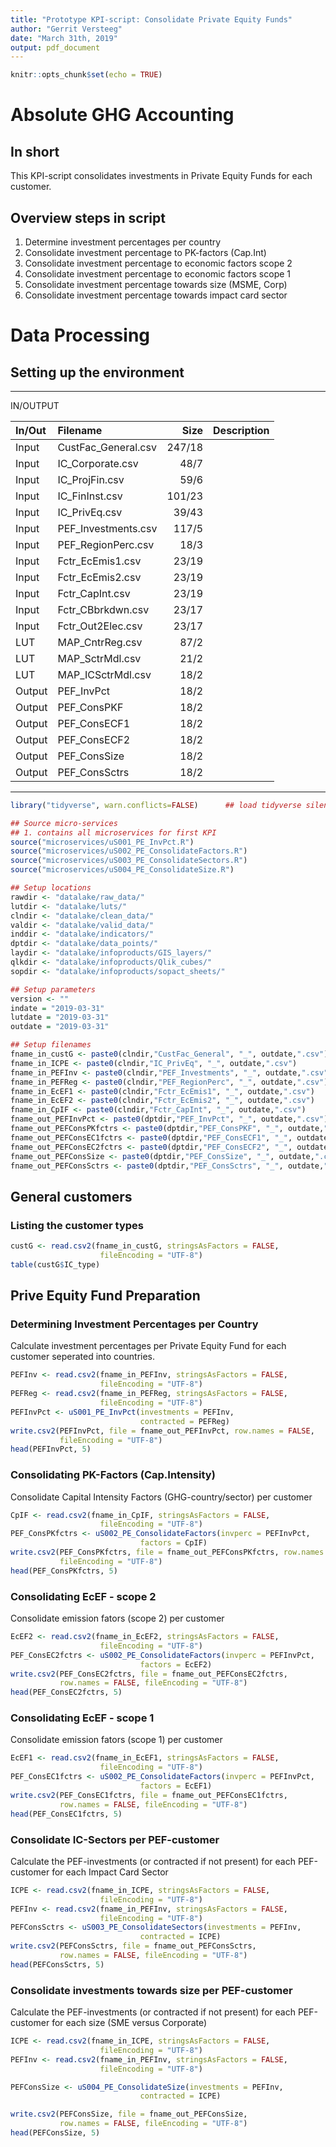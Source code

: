 ```yaml
---
title: "Prototype KPI-script: Consolidate Private Equity Funds"
author: "Gerrit Versteeg"
date: "March 31th, 2019"
output: pdf_document
---
```


```r
knitr::opts_chunk$set(echo = TRUE)
```

# Absolute GHG Accounting
## In short
This KPI-script consolidates investments in Private Equity Funds for each customer.

## Overview steps in script

  1. Determine investment percentages per country
  2. Consolidate investment percentage to PK-factors (Cap.Int)
  3. Consolidate investment percentage to economic factors scope 2
  3. Consolidate investment percentage to economic factors scope 1
  4. Consolidate investment percentage towards size (MSME, Corp)
  5. Consolidate investment percentage towards impact card sector

# Data Processing
## Setting up the environment

***
IN/OUTPUT

| In/Out | Filename   |  Size | Description |
|:------|:------------------|----:|:------------------------------|
| Input | CustFac_General.csv | 247/18 | |
| Input | IC_Corporate.csv | 48/7 | |
| Input | IC_ProjFin.csv | 59/6 | |
| Input | IC_FinInst.csv | 101/23 | |
| Input | IC_PrivEq.csv | 39/43 | |
| Input | PEF_Investments.csv | 117/5 | |
| Input | PEF_RegionPerc.csv | 18/3 | |
| Input | Fctr_EcEmis1.csv | 23/19 | |
| Input | Fctr_EcEmis2.csv | 23/19 | |
| Input | Fctr_CapInt.csv | 23/19 | |
| Input | Fctr_CBbrkdwn.csv | 23/17 | |
| Input | Fctr_Out2Elec.csv | 23/17 | |
| LUT | MAP_CntrReg.csv | 87/2 | |
| LUT | MAP_SctrMdl.csv | 21/2 | |
| LUT | MAP_ICSctrMdl.csv | 18/2 | |
| Output | PEF_InvPct | 18/2 | |
| Output | PEF_ConsPKF | 18/2 | |
| Output | PEF_ConsECF1 | 18/2 | |
| Output | PEF_ConsECF2 | 18/2 | |
| Output | PEF_ConsSize | 18/2 | |
| Output | PEF_ConsSctrs | 18/2 | |

***

```r
library("tidyverse", warn.conflicts=FALSE)      ## load tidyverse silently

## Source micro-services
## 1. contains all microservices for first KPI
source("microservices/uS001_PE_InvPct.R")
source("microservices/uS002_PE_ConsolidateFactors.R")
source("microservices/uS003_PE_ConsolidateSectors.R")
source("microservices/uS004_PE_ConsolidateSize.R")

## Setup locations
rawdir <- "datalake/raw_data/"
lutdir <- "datalake/luts/"
clndir <- "datalake/clean_data/"
valdir <- "datalake/valid_data/"
inddir <- "datalake/indicators/"
dptdir <- "datalake/data_points/"
laydir <- "datalake/infoproducts/GIS_layers/"
qlkdir <- "datalake/infoproducts/Qlik_cubes/"
sopdir <- "datalake/infoproducts/sopact_sheets/"

## Setup parameters
version <- ""
indate = "2019-03-31"
lutdate = "2019-03-31"
outdate = "2019-03-31"

## Setup filenames
fname_in_custG <- paste0(clndir,"CustFac_General", "_", outdate,".csv")
fname_in_ICPE <- paste0(clndir,"IC_PrivEq", "_", outdate,".csv")
fname_in_PEFInv <- paste0(clndir,"PEF_Investments", "_", outdate,".csv")
fname_in_PEFReg <- paste0(clndir,"PEF_RegionPerc", "_", outdate,".csv")
fname_in_EcEF1 <- paste0(clndir,"Fctr_EcEmis1", "_", outdate,".csv")
fname_in_EcEF2 <- paste0(clndir,"Fctr_EcEmis2", "_", outdate,".csv")
fname_in_CpIF <- paste0(clndir,"Fctr_CapInt", "_", outdate,".csv")
fname_out_PEFInvPct <- paste0(dptdir,"PEF_InvPct", "_", outdate,".csv")
fname_out_PEFConsPKfctrs <- paste0(dptdir,"PEF_ConsPKF", "_", outdate,".csv")
fname_out_PEFConsEC1fctrs <- paste0(dptdir,"PEF_ConsECF1", "_", outdate,".csv")
fname_out_PEFConsEC2fctrs <- paste0(dptdir,"PEF_ConsECF2", "_", outdate,".csv")
fname_out_PEFConsSize <- paste0(dptdir,"PEF_ConsSize", "_", outdate,".csv")
fname_out_PEFConsSctrs <- paste0(dptdir,"PEF_ConsSctrs", "_", outdate,".csv")

```


## General customers
### Listing the customer types

```r
custG <- read.csv2(fname_in_custG, stringsAsFactors = FALSE,
                    fileEncoding = "UTF-8")
table(custG$IC_type)
```


## Prive Equity Fund Preparation

### Determining Investment Percentages per Country

Calculate investment percentages per Private Equity Fund for each customer seperated into countries.

```r
PEFInv <- read.csv2(fname_in_PEFInv, stringsAsFactors = FALSE,
                    fileEncoding = "UTF-8")
PEFReg <- read.csv2(fname_in_PEFReg, stringsAsFactors = FALSE,
                    fileEncoding = "UTF-8")
PEFInvPct <- uS001_PE_InvPct(investments = PEFInv,
                             contracted = PEFReg)
write.csv2(PEFInvPct, file = fname_out_PEFInvPct, row.names = FALSE,
           fileEncoding = "UTF-8")
head(PEFInvPct, 5)
```

### Consolidating PK-Factors (Cap.Intensity)
Consolidate Capital Intensity Factors (GHG-country/sector) per customer

```r
CpIF <- read.csv2(fname_in_CpIF, stringsAsFactors = FALSE,
                    fileEncoding = "UTF-8")
PEF_ConsPKfctrs <- uS002_PE_ConsolidateFactors(invperc = PEFInvPct,
                             factors = CpIF)
write.csv2(PEF_ConsPKfctrs, file = fname_out_PEFConsPKfctrs, row.names = FALSE,
           fileEncoding = "UTF-8")
head(PEF_ConsPKfctrs, 5)
```

### Consolidating EcEF - scope 2
Consolidate emission fators (scope 2) per customer

```r
EcEF2 <- read.csv2(fname_in_EcEF2, stringsAsFactors = FALSE,
                    fileEncoding = "UTF-8")
PEF_ConsEC2fctrs <- uS002_PE_ConsolidateFactors(invperc = PEFInvPct,
                             factors = EcEF2)
write.csv2(PEF_ConsEC2fctrs, file = fname_out_PEFConsEC2fctrs, 
           row.names = FALSE, fileEncoding = "UTF-8")
head(PEF_ConsEC2fctrs, 5)
```

### Consolidating EcEF - scope 1
Consolidate emission fators (scope 1) per customer

```r
EcEF1 <- read.csv2(fname_in_EcEF1, stringsAsFactors = FALSE,
                    fileEncoding = "UTF-8")
PEF_ConsEC1fctrs <- uS002_PE_ConsolidateFactors(invperc = PEFInvPct,
                             factors = EcEF1)
write.csv2(PEF_ConsEC1fctrs, file = fname_out_PEFConsEC1fctrs, 
           row.names = FALSE, fileEncoding = "UTF-8")
head(PEF_ConsEC1fctrs, 5)
```

### Consolidate IC-Sectors per PEF-customer
Calculate the PEF-investments (or contracted if not present) for each PEF-customer for each Impact Card Sector

```r
ICPE <- read.csv2(fname_in_ICPE, stringsAsFactors = FALSE,
                    fileEncoding = "UTF-8")
PEFInv <- read.csv2(fname_in_PEFInv, stringsAsFactors = FALSE,
                    fileEncoding = "UTF-8")
PEFConsSctrs <- uS003_PE_ConsolidateSectors(investments = PEFInv,
                             contracted = ICPE)
write.csv2(PEFConsSctrs, file = fname_out_PEFConsSctrs, 
           row.names = FALSE, fileEncoding = "UTF-8")
head(PEFConsSctrs, 5)
```

### Consolidate investments towards size per PEF-customer
Calculate the PEF-investments (or contracted if not present) for each PEF-customer for each size (SME versus Corporate)

```r
ICPE <- read.csv2(fname_in_ICPE, stringsAsFactors = FALSE,
                    fileEncoding = "UTF-8")
PEFInv <- read.csv2(fname_in_PEFInv, stringsAsFactors = FALSE,
                    fileEncoding = "UTF-8")

PEFConsSize <- uS004_PE_ConsolidateSize(investments = PEFInv,
                             contracted = ICPE)

write.csv2(PEFConsSize, file = fname_out_PEFConsSize, 
           row.names = FALSE, fileEncoding = "UTF-8")
head(PEFConsSize, 5)
```

